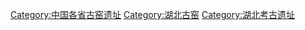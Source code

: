 [[Category:中国各省古窑遗址|Category:中国各省古窑遗址]]
[[Category:湖北古窑|Category:湖北古窑]]
[[Category:湖北考古遗址|Category:湖北考古遗址]]